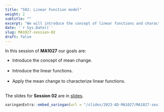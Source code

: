 ```yaml
---
title: "S02: Linear Function model"
weight: 2
subtitle: ""
excerpt: "We will introduce the concept of linear functions and characterize how our data can be modeled by this function"
date: '`r Sys.Date()`'
slug: MA1027-session-02
draft: false
---
```


In this session of **MA1027** our goals are:

 * Introduce the concept of mean change. <br/><br/>
* Introduce the linear functions. <br/><br/>
* Apply the mean change to characterize linear functions. <br/><br/>

The slides for **Session 02** are in [slides](/slides/2023-AD-MA1027/MA1027-sesion-02).

```r
xaringanExtra::embed_xaringan(url = "/slides/2023-AD-MA1027/MA1027-sesion-02", ratio = "4:3")
```